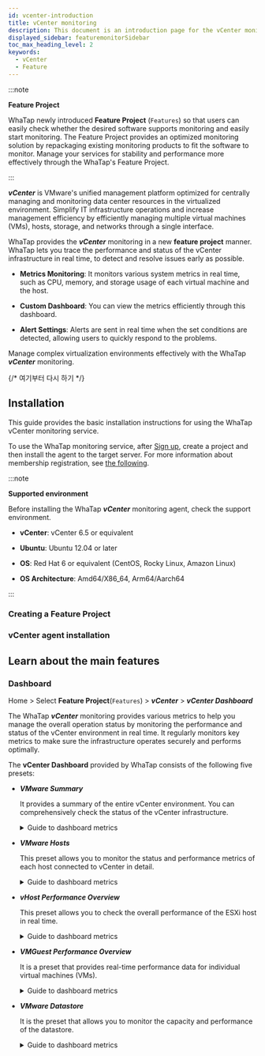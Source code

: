 ```yaml
---
id: vcenter-introduction
title: vCenter monitoring
description: This document is an introduction page for the vCenter monitoring product.
displayed_sidebar: featuremonitorSidebar
toc_max_heading_level: 2
keywords:
  - vCenter
  - Feature
---
```



:::note

**Feature Project**<ScrollToLink anchor='feature-project' />

WhaTap newly introduced **Feature Project** (<code class='Features'>Features</code>) so that users can easily check whether the desired software supports monitoring and easily start monitoring. The Feature Project provides an optimized monitoring solution by repackaging existing monitoring products to fit the software to monitor. Manage your services for stability and performance more effectively through the WhaTap's Feature Project. 

:::

***vCenter*** is VMware's unified management platform optimized for centrally managing and monitoring data center resources in the virtualized environment. Simplify IT infrastructure operations and increase management efficiency by efficiently managing multiple virtual machines (VMs), hosts, storage, and networks through a single interface.

WhaTap provides the ***vCenter*** monitoring in a new **feature project** manner. WhaTap lets you trace the performance and status of the vCenter infrastructure in real time, to detect and resolve issues early as possible.

- **Metrics Monitoring**: It monitors various system metrics in real time, such as CPU, memory, and storage usage of each virtual machine and the host.

- **Custom Dashboard**: You can view the metrics efficiently through this dashboard.

- **Alert Settings**: Alerts are sent in real time when the set conditions are detected, allowing users to quickly respond to the problems.

Manage complex virtualization environments effectively with the WhaTap ***vCenter*** monitoring.

{/* 여기부터 다시 하기 */}

## Installation

This guide provides the basic installation instructions for using the WhaTap vCenter monitoring service. 

To use the WhaTap monitoring service, after [Sign up](https://www.whatap.io/en/signup/), create a project and then install the agent to the target server. For more information about membership registration, see [the following](../account/account-manage). 

:::note 

**Supported environment**<ScrollToLink anchor='vcenter-supported-env' />

Before installing the WhaTap ***vCenter*** monitoring agent, check the support environment. 

- **vCenter**: vCenter 6.5 or equivalent

- **Ubuntu**: Ubuntu 12.04 or later

- **OS**: Red Hat 6 or equivalent (CentOS, Rocky Linux, Amazon Linux)

- **OS Architecture**: Amd64/X86_64, Arm64/Aarch64

:::

### Creating a Feature Project


<CreateFeature />

### vCenter agent installation

<InstallFeature name='vCenter Agent Installation' />

## Learn about the main features

### Dashboard

Home > Select **Feature Project**(<code class='Features'>Features</code>) > ***vCenter*** > ***vCenter Dashboard***

The WhaTap ***vCenter*** monitoring provides various metrics to help you manage the overall operation status by monitoring the performance and status of the vCenter environment in real time. It regularly monitors key metrics to make sure the infrastructure operates securely and performs optimally.

The **vCenter Dashboard** provided by WhaTap consists of the following five presets:

- ***VMware Summary***

  It provides a summary of the entire vCenter environment. You can comprehensively check the status of the vCenter infrastructure.

  <details>
  <summary>Guide to dashboard metrics</summary>

  #### ***Datacenter***

  - ***vSphere Overview***: It provides a summary of key metrics for the vCenter environment.

    - ***vCenter***: It displays the number of vCenter instances being monitored.

    - ***Cluster***: It displays the total number of clusters being managed.

    - ***ESXHost***: It displays the number of ESXi hosts being managed.

    - ***VM***: It displays the total number of virtual machines being monitored.

    - ***Datastore***: It displays the number of datastores being managed.

  #### ***Cluster***

  - ***Uptime***: It displays the cluster's uptime in seconds for each vCenter.

    - ***vCenter***: It displays the IP address of the vCenter where the cluster is managed.

    - ***clustername***: It displays the name of the cluster.

    - ***Uptime Seconds***: It displays the uptime (seconds) of the cluster.

  - ***CPU Usage***: It displays the CPU usage of the cluster as a percentage.

    - ***vCenter***: It displays the IP address of the vCenter server that is managing the CPU usage.

    - ***cluster***: It displays the name of the cluster.

    - ***CPU Usage***: It displays the CPU usage percentage (%) in the cluster.

  - ***Memory Usage***: It displays the memory usage of the cluster as a percentage.

    - ***vCenter***: It displays the IP address of the vCenter server being managed.

    - ***clustername***: It displays the name of the cluster.

    - ***Memory Usage***: It displays the memory usage of the cluster as a percentage.

  #### ***Over Provisioned***

  - ***All Overprovisioned CPU***: It indicates that the CPU is over-allocated.

    - ***Host***: It indicates the number of hosts that are over-allocated with CPU resources.

    - ***VM***: It displays the number of virtual machines with over-allocated CPUs.

    - ***Over Ratio***: It displays the CPU's over-allocation percentage.

  - ***All Overprovisioned Memory***: It indicates that the memory is over-allocated.

    - ***Host***: It indicates the number of hosts that are over-allocated with memory resources.

    - ***VM***: It displays the number of virtual machines with over-allocated memory.

    - ***Over Ratio***: It displays the memory's over-allocation percentage.

  #### ***Cluster Status***

  - ***Cluster CPU Usage %***: It visualizes a graph of the cluster's CPU utilization over time.

  - ***Cluster Memory Usage %***: It displays the cluster's memory utilization with a graph.

  - ***Cluster Network Usage***: Graph that visualizes the network usage of the cluster over time.

  - ***Cluster Storage Adapter***: It visually displays the storage adapter usage in the cluster.

  - ***Datastore - Usage Capacity***: It graphically displays the datastore usage and capacity.

  </details>

- ***VMware Hosts***

  This preset allows you to monitor the status and performance metrics of each host connected to vCenter in detail.

  <details>
  <summary>Guide to dashboard metrics</summary>

  #### ***Hosts***

  - ***Uptime***: You can check uptimes of each host.

  - ***CPU Usage MHZ***: It displays the CPU usage of the host in MHz.

  - ***Memory Usage***: It displays the amount of memory used by the host in GB.

  - ***CPU Usage %***: It displays the CPU utilization of each host as a percentage.

  - ***Memory Usage %***: It displays the memory utilization of the host as a percentage.

  #### ***Performance metrics graph***

  - ***CPU Utilization Avg %***: It displays a graph of the average CPU utilization for each host over time.

  - ***CPU Ready ms***: It displays the time in milliseconds that the CPU waited in Ready state.

  - ***Disk IO***: It visualizes the number of disk I/O operations over time.

  - ***Memory Utilization***: It displays the memory usage of the host over time.

  - ***Network Usage***: It visualizes the network bandwidth usage over time with a graph.

  - ***Storage Adapter IOPS***: It visually displays the input/output operations per second (IOPS) of the storage adapter.

  </details>

- ***vHost Performance Overview***

  This preset allows you to check the overall performance of the ESXi host in real time.

  <details>
  <summary>Guide to dashboard metrics</summary>

  #### ***[vHost] CPU/MEM***

  - ***CPU-TotalUsage(%)***: It displays the total CPU utilization of the host as a percentage.

  - ***CPU-TotalUsage(MHz)***: It displays the CPU usage of the host in MHz for each time zone.

  - ***CPU-Ready(%)***: It displays the host's CPU waiting time in seconds.

  - ***MEM-Usage(%)***: It displays the memory utilization of the host as a percentage.

  - ***MEM-Granted(KB)***: It displays the amount of memory allocated to the host in KB.

  - ***MEM-Active(KB)***: It displays the amount of memory being used by the host in KB.

  - ***MEM-Vmmented(KB)***: It displays the amount of overhead memory caused by memory overallocation.

  #### ***[vHost] NET Rx+Tx / Datastore R/W Total***

  - ***NET-Total(Kbps): RX+TX***: It visualizes the host's network transmission and reception data in Kbps.

  - ***Datastore R/W Total(KBps)***: It displays the read and write operations speed of the datastore in KBps.

  #### ***[vHost] Running VM(s)***

  - ***Running VM(s)***: It displays the number of virtual machines running on the host.

  </details>

- ***VMGuest Performance Overview***

  It is a preset that provides real-time performance data for individual virtual machines (VMs).

  <details>
  <summary>Guide to dashboard metrics</summary>

  #### ***VMGuest(s) CPU / MEM Overview***

  - ***VMGuest-CPU-Usage(MHz)***: It visualizes the CPU usage of each VM in MHz to display the CPU resource usage over time.

  - ***VMGuest-CPU-Ready(%)***: It displays the time in seconds that the VM waited before using the CPU.

  - ***VMGuest-MEM-Active(KB)***: It displays the active memory usage in KB for each VM.

  - ***VMGuest-MEM-Vmmentedctl(KB)***: It indicates that memory is over-allocated. It displays the amount of overhead memory incurred through swap files or such in KB.

  #### ***VMGuest(s) NET / Datastore Overview***

  - ***VMGuest-NET-Total(Kbps)***: It displays the VM's network traffic (transmission and reception) in Kbps.

  - ***VMGuest-Datastore-RWTotal(KBps)***: It displays the input/output (I/O) performance through the displayed read and write operations in KBps that each VM processes on the datastore.

  </details>

- ***VMware Datastore***

  It is the preset that allows you to monitor the capacity and performance of the datastore.

  <details>
  <summary>Guide to dashboard metrics</summary>

  - ***Usage Capacity***: It displays the capacity used by each datastore as a percentage.

  - ***Total Capacity***: It displays the total capacity of the datastore. 

  - ***Free Capacity***: It displays the remaining space of the datastore. 

  </details>
